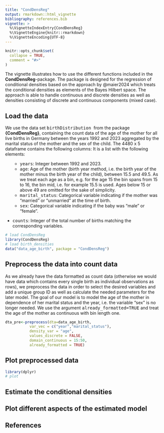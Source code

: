 ```yaml
---
title: "CondDensReg"
output: rmarkdown::html_vignette
bibliography: references.bib 
vignette: >
  %\VignetteIndexEntry{CondDensReg}
  %\VignetteEngine{knitr::rmarkdown}
  %\VignetteEncoding{UTF-8}
---
```


```r
knitr::opts_chunk$set(
  collapse = TRUE,
  comment = "#>"
)
```
The vignette illustrates how to use the different functions included in the **CondDensReg**-package. The package is designed for the regression of conditional densities based on the approach by @maier2024 which treats the conditional densities as elements of the Bayes Hilbert space. The approach is able to handle continuous and discrete densities as well as densities consisting of discrete and continuous components (mixed case).

## Load the data
We use the data set <tt> birthDistribution </tt> from the package **{CondDensReg}**, containing the count data of the age of the mother for all live births in Germany between the years 1992 and 2023 aggregated by the marital status of the mother and the sex of the child. The 4480 x 5 dataframe contains the following columns:
It is a list with the following elements:
<ul>

* <tt>years</tt>: Integer between 1992 and 2023.
* <tt>age</tt>: Age of the mother (birth year method, i.e. the birth year of the mother minus the birth year of the child), between 15.5 and 49.5. As we treat each age as a bin, e.g. for the age 15 the bin spans from 15 to 16, the bin mid, i.e. for example 15.5 is used. Ages below 15 or above 49 are omitted for the sake of simplicity.
* <tt>marital_status</tt>:
Categorical variable indicating if the mother was "married" or "unmarried" at the time of birth.
* <tt>sex</tt>:
Categorical variable indicating if the baby was "male" or "female".
</ul>
* <tt>counts</tt>: Integer of the total number of births matching the corresponding variables.

```r
# load CondDensReg
library(CondDensReg)
# load birth_densities
data("data_age_birth", package = "CondDensReg")
```

## Preprocess the data into count data
As we already have the data formatted as count data (otherwise we would have data which contains every single birth as individual observations as rows), we preprocess the data in order to select the desired variables and add a unique group ID as well as calculate the needed parameters for the later model. The goal of our model is to model the age of the mother in dependence of her marital status and the year, i.e. the variable "sex" is no longer needed. We use the argument <tt>already_formatted=TRUE</tt> and treat the age of the mother as continuous with bin length one.
```r
dta_pre<-preprocess(dta=data_age_birth, 
           var_vec = c("year","marital_status"), 
           density_var = "age", 
           values_discrete = FALSE,
           domain_continuous = 15:50,
           already_formatted = TRUE)


```
## Plot preprocessed data

```r
library(dplyr)
# plot


```

## Estimate the conditional densities

## Plot different aspects of the estimated model

## References 

